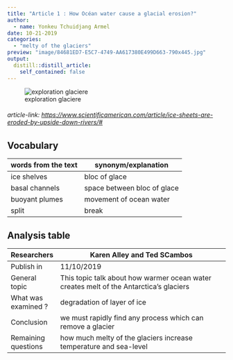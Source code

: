 ```yaml
---
title: "Article 1 : How Océan water cause a glacial erosion?"
author:
  - name: Yonkeu Tchuidjang Armel
date: 10-21-2019
categories:
  - "melty of the glaciers"
preview: "image/84681ED7-E5C7-4749-AA617380E499D663-790x445.jpg"
output:
  distill::distill_article:
    self_contained: false
---
```



![exploration glaciere](image/84681ED7-E5C7-4749-AA617380E499D663-790x445.jpg)


###### article-link: [https://www.scientificamerican.com/article/ice-sheets-are-eroded-by-upside-down-rivers/#]()

## Vocabulary 

| words from the text | synonym/explanation         |
| ------------------- | --------------------------- |
| ice shelves         | bloc of glace               |
| basal channels      | space between bloc of glace |
| buoyant plumes      | movement of ocean water     |
| split               | break                       |
## Analysis table 

| Researchers         | Karen Alley and Ted SCambos                                                             |
| ------------------- | --------------------------------------------------------------------------------------- |
| Publish in          | 11/10/2019                                                                              |
| General topic       | This topic talk about  how warmer ocean water creates melt of the Antarctica's glaciers |
| What was examined ? | degradation of layer of ice                                                             |
| Conclusion          | we must rapidly find any process which can remove a glacier                             |
| Remaining questions | how much melty of the glaciers increase temperature and sea-level                       |




